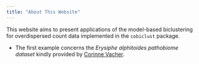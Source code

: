```yaml
---
title: "About This Website"
---
```


This website aims to present applications of the model-based biclustering for overdispersed count data implemented in the `cobiclust`
package.

- The first example concerns the *_Erysiphe alphitoides_ pathobiome dataset* kindly provided by [Corinne Vacher](https://corinnevacher.wordpress.com/people/).

